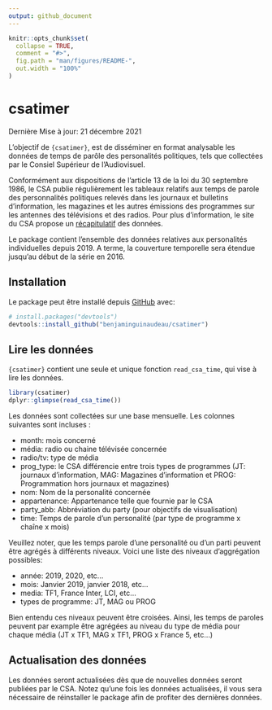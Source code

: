 ```yaml
---
output: github_document
---
```


<!-- README.md is generated from README.Rmd. Please edit that file -->

```r
knitr::opts_chunk$set(
  collapse = TRUE,
  comment = "#>",
  fig.path = "man/figures/README-",
  out.width = "100%"
)

```

# csatimer

<!-- badges: start -->
<!-- badges: end -->

Dernière Mise à jour: 21 décembre 2021

L'objectif de `{csatimer}`, est de disséminer en format analysable les données de temps de parôle des personalités politiques, tels que collectées par le Consiel Supérieur de l'Audiovisuel. 

Conformément aux dispositions de l’article 13 de la loi du 30 septembre 1986, le CSA publie régulièrement les tableaux relatifs aux temps de parole des personnalités politiques relevés dans les journaux et bulletins d’information, les magazines et les autres émissions des programmes sur les antennes des télévisions et des radios. Pour plus d'information, le site du CSA propose un [récapitulatif](https://www.csa.fr/csapluralisme/tableau) des données. 

Le package contient l'ensemble des données relatives aux personalités individuelles depuis 2019. A terme, la couverture temporelle sera étendue jusqu'au début de la série en 2016.

## Installation

Le package peut être installé depuis [GitHub](https://github.com/) avec:

``` r
# install.packages("devtools")
devtools::install_github("benjaminguinaudeau/csatimer")
```

## Lire les données

`{csatimer}` contient une seule et unique fonction `read_csa_time`, qui vise à lire les données.

```r
library(csatimer)
dplyr::glimpse(read_csa_time())
```

Les données sont collectées sur une base mensuelle. Les colonnes suivantes sont incluses : 

+ month: mois concerné
+ média: radio ou chaine télévisée concernée
+ radio/tv: type de média
+ prog_type: le CSA différencie entre trois types de programmes (JT: journaux d'information, MAG: Magazines d'information et PROG: Programmation hors journaux et magazines)
+ nom: Nom de la personalité concernée
+ appartenance: Appartenance telle que fournie par le CSA
+ party_abb: Abbréviation du party (pour objectifs de visualisation)
+ time: Temps de parole d'un personalité (par type de programme x chaîne x mois)

Veuillez noter, que les temps parole d'une personalité ou d'un parti peuvent être agrégés à différents niveaux. Voici une liste des niveaux d'aggrégation possibles: 

+ année: 2019, 2020, etc...
+ mois: Janvier 2019, janvier 2018, etc...
+ media: TF1, France Inter, LCI, etc...
+ types de programme: JT, MAG ou PROG

Bien entendu ces niveaux peuvent être croisées. Ainsi, les temps de paroles peuvent par example être agrégées au niveau du type de média pour chaque média (JT x TF1, MAG x TF1, PROG x France 5, etc...)

## Actualisation des données

Les données seront actualisées dès que de nouvelles données seront publiées par le CSA. Notez qu'une fois les données actualisées, il vous sera nécessaire de réinstaller le package afin de profiter des dernières données. 

